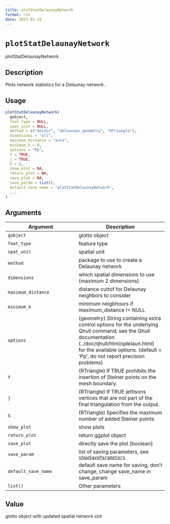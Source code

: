 ```yaml
--- 
title: plotStatDelaunayNetwork 
format: rst 
date: 2023-01-19 
--- 
```

# `plotStatDelaunayNetwork`

plotStatDelaunayNetwork


## Description

Plots network statistics for a Delaunay network..


## Usage

```r
plotStatDelaunayNetwork(
  gobject,
  feat_type = NULL,
  spat_unit = NULL,
  method = c("deldir", "delaunayn_geometry", "RTriangle"),
  dimensions = "all",
  maximum_distance = "auto",
  minimum_k = 0,
  options = "Pp",
  Y = TRUE,
  j = TRUE,
  S = 0,
  show_plot = NA,
  return_plot = NA,
  save_plot = NA,
  save_param = list(),
  default_save_name = "plotStatDelaunayNetwork",
  ...
)
```


## Arguments

Argument      |Description
------------- |----------------
`gobject`     |     giotto object
`feat_type`     |     feature type
`spat_unit`     |     spatial unit
`method`     |     package to use to create a Delaunay network
`dimensions`     |     which spatial dimensions to use (maximum 2 dimensions)
`maximum_distance`     |     distance cuttof for Delaunay neighbors to consider
`minimum_k`     |     minimum neigbhours if maximum_distance != NULL
`options`     |     (geometry) String containing extra control options for the underlying Qhull command; see the Qhull documentation (../doc/qhull/html/qdelaun.html) for the available options. (default = 'Pp', do not report precision problems)
`Y`     |     (RTriangle) If TRUE prohibits the insertion of Steiner points on the mesh boundary.
`j`     |     (RTriangle) If TRUE jettisons vertices that are not part of the final triangulation from the output.
`S`     |     (RTriangle) Specifies the maximum number of added Steiner points.
`show_plot`     |     show plots
`return_plot`     |     return ggplot object
`save_plot`     |     directly save the plot [boolean]
`save_param`     |     list of saving parameters, see [`showSaveParameters`](#showsaveparameters)
`default_save_name`     |     default save name for saving, don't change, change save_name in save_param
`list()`     |     Other parameters


## Value

giotto object with updated spatial network slot


